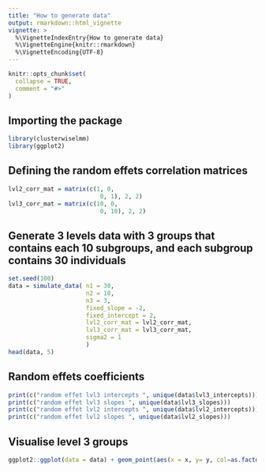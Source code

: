 ```yaml
---
title: "How to generate data"
output: rmarkdown::html_vignette
vignette: >
  %\VignetteIndexEntry{How to generate data}
  %\VignetteEngine{knitr::rmarkdown}
  %\VignetteEncoding{UTF-8}
---
```


```r
knitr::opts_chunk$set(
  collapse = TRUE,
  comment = "#>"
)
```
## Importing the package
```r
library(clusterwiselmm)
library(ggplot2)
```
## Defining the random effets correlation matrices
```r
lvl2_corr_mat = matrix(c(1, 0,
                          0, 1), 2, 2)
lvl3_corr_mat = matrix(c(10, 0,
                          0, 10), 2, 2)
```
## Generate 3 levels data with 3 groups that contains each 10 subgroups, and each subgroup contains 30 individuals
```r
set.seed(100)
data = simulate_data( n1 = 30,
                      n2 = 10,
                      n3 = 3,
                      fixed_slope = -2,
                      fixed_intercept = 2,
                      lvl2_corr_mat = lvl2_corr_mat,
                      lvl3_corr_mat = lvl3_corr_mat,
                      sigma2 = 1
                      )
head(data, 5)
```
## Random effets coefficients
```r
print(c("random effet lvl3 intercepts ", unique(data$lvl3_intercepts)))
print(c("random effet lvl3 slopes ", unique(data$lvl3_slopes)))
print(c("random effet lvl2 intercepts ", unique(data$lvl2_intercepts)))
print(c("random effet lvl2 slopes ", unique(data$lvl2_slopes)))
```
## Visualise level 3 groups
```r
ggplot2::ggplot(data = data) + geom_point(aes(x = x, y= y, col=as.factor(lvl3))) + ggtitle("level 3 groupes")
```

